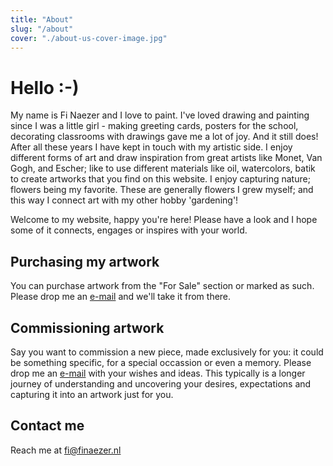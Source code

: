 ```yaml
---
title: "About"
slug: "/about"
cover: "./about-us-cover-image.jpg"
---
```


# Hello :-)

My name is Fi Naezer and I love to paint. I've loved drawing and painting since I was a little girl - making greeting cards, posters for the school, decorating classrooms with drawings gave me a lot of joy. And it still does! After all these years I have kept in touch with my artistic side. I enjoy different forms of art and draw inspiration from great artists like Monet, Van Gogh, and Escher; like to use different materials like oil, watercolors, batik to create artworks that you find on this website. I enjoy capturing nature; flowers being my favorite. These are generally flowers I grew myself; and this way I connect art with my other hobby 'gardening'!

Welcome to my website, happy you're here! Please have a look and I hope some of it connects, engages or inspires with your world.

## Purchasing my artwork
You can purchase artwork from the "For Sale" section or marked as such. Please drop me an [e-mail](mailto:fi@finaezer.nl) and we'll take it from there.
        
## Commissioning artwork
Say you want to commission a new piece, made exclusively for you: it could be something specific, for a special occassion or even a memory. Please drop me an [e-mail](mailto:hello@flavias.nl) with your wishes and ideas. This typically is a longer journey of understanding and uncovering your desires, expectations and capturing it into an artwork just for you.

## Contact me
Reach me at [fi@finaezer.nl](mailto:fi@finaezer.nl) 